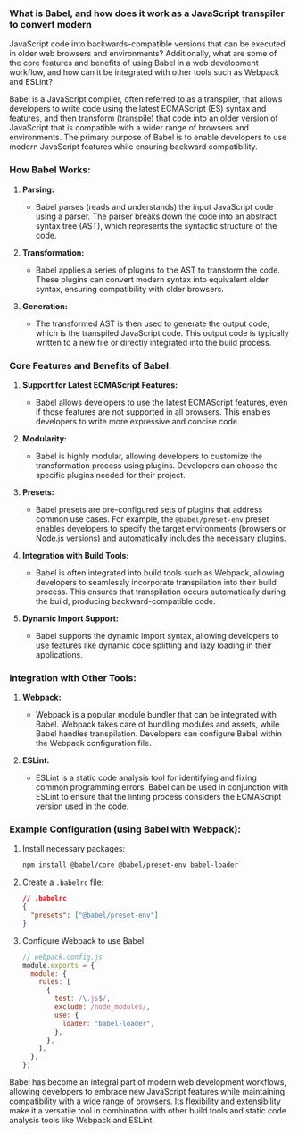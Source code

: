 ### What is Babel, and how does it work as a JavaScript transpiler to convert modern

JavaScript code into backwards-compatible versions that can be executed in older web
browsers and environments? Additionally, what are some of the core features and benefits
of using Babel in a web development workflow, and how can it be integrated with other
tools such as Webpack and ESLint?

Babel is a JavaScript compiler, often referred to as a transpiler, that allows developers to write code using the latest ECMAScript (ES) syntax and features, and then transform (transpile) that code into an older version of JavaScript that is compatible with a wider range of browsers and environments. The primary purpose of Babel is to enable developers to use modern JavaScript features while ensuring backward compatibility.

### How Babel Works:

1. **Parsing:**

   - Babel parses (reads and understands) the input JavaScript code using a parser. The parser breaks down the code into an abstract syntax tree (AST), which represents the syntactic structure of the code.

2. **Transformation:**

   - Babel applies a series of plugins to the AST to transform the code. These plugins can convert modern syntax into equivalent older syntax, ensuring compatibility with older browsers.

3. **Generation:**
   - The transformed AST is then used to generate the output code, which is the transpiled JavaScript code. This output code is typically written to a new file or directly integrated into the build process.

### Core Features and Benefits of Babel:

1. **Support for Latest ECMAScript Features:**

   - Babel allows developers to use the latest ECMAScript features, even if those features are not supported in all browsers. This enables developers to write more expressive and concise code.

2. **Modularity:**

   - Babel is highly modular, allowing developers to customize the transformation process using plugins. Developers can choose the specific plugins needed for their project.

3. **Presets:**

   - Babel presets are pre-configured sets of plugins that address common use cases. For example, the `@babel/preset-env` preset enables developers to specify the target environments (browsers or Node.js versions) and automatically includes the necessary plugins.

4. **Integration with Build Tools:**

   - Babel is often integrated into build tools such as Webpack, allowing developers to seamlessly incorporate transpilation into their build process. This ensures that transpilation occurs automatically during the build, producing backward-compatible code.

5. **Dynamic Import Support:**
   - Babel supports the dynamic import syntax, allowing developers to use features like dynamic code splitting and lazy loading in their applications.

### Integration with Other Tools:

1. **Webpack:**

   - Webpack is a popular module bundler that can be integrated with Babel. Webpack takes care of bundling modules and assets, while Babel handles transpilation. Developers can configure Babel within the Webpack configuration file.

2. **ESLint:**
   - ESLint is a static code analysis tool for identifying and fixing common programming errors. Babel can be used in conjunction with ESLint to ensure that the linting process considers the ECMAScript version used in the code.

### Example Configuration (using Babel with Webpack):

1. Install necessary packages:

   ```bash
   npm install @babel/core @babel/preset-env babel-loader
   ```

2. Create a `.babelrc` file:

   ```json
   // .babelrc
   {
     "presets": ["@babel/preset-env"]
   }
   ```

3. Configure Webpack to use Babel:
   ```javascript
   // webpack.config.js
   module.exports = {
     module: {
       rules: [
         {
           test: /\.js$/,
           exclude: /node_modules/,
           use: {
             loader: "babel-loader",
           },
         },
       ],
     },
   };
   ```

Babel has become an integral part of modern web development workflows, allowing developers to embrace new JavaScript features while maintaining compatibility with a wide range of browsers. Its flexibility and extensibility make it a versatile tool in combination with other build tools and static code analysis tools like Webpack and ESLint.
